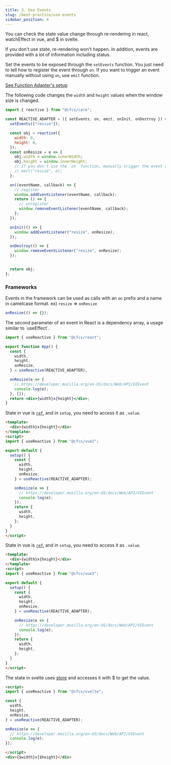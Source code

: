 ```yaml
---
title: 3. Use Events
slug: /best-practice/use-events
sidebar_position: 4
---
```




You can check the state value change through re-rendering in react, watchEffect in vue, and $ in svelte.

If you don't use state, re-rendering won't happen.
In addition, events are provided with a lot of information including status.


Set the events to be exposed through the `setEvents` function.
You just need to tell how to register the event through `on`.
If you want to trigger an event manually without using `on`, use `emit` function.

[See Function Adapter's setup](/docs/api/Core/Reactive/Interface/ReactiveSetup)


The following code changes the `width` and `height` values when the window size is changed.

```js
import { reactive } from "@cfcs/core";

const REACTIVE_ADAPTER = ({ setEvents, on, emit, onInit, onDestroy }) => {
  setEvents(["resize"]);

  const obj = reactive({
    width: 0,
    height: 0,
  });
  const onResize = e => {
    obj.width = window.innerWidth;
    obj.height = window.innerHeight;
    // If you don't use the `on` function, manually trigger the event via `emit`.
    // emit("resize", e);
  };

  on((eventName, callback) => {
    // register
    window.addEventListener(eventName, callback);
    return () => {
      // unregister
      window.removeEventListener(eventName, callback);
    };
  });

  onInit(() => {
    window.addEventListener("resize", onResize);
  });

  onDestroy(() => {
    window.removeEventListener("resize", onResize);
  });


  return obj;
};
```


### Frameworks
Events in the framework can be used as calls with an `on` prefix and a name in camelcase format.
ex) `resize` => `onResize`

```js
onResize(() => {});
```
<FrameworkTabs>
  <TabItem value="react">
The second parameter of an event in React is a dependency array, a usage similar to `useEffect`.

```jsx
import { useReactive } from "@cfcs/react";

export function App() {
  const {
    width,
    height,
    onResize,
  } = useReactive(REACTIVE_ADAPTER);

  onResize(e => {
    // https://developer.mozilla.org/en-US/docs/Web/API/UIEvent
    console.log(e);
  }, []);
  return <div>{width}x{height}</div>;
}
```
</TabItem>
<TabItem value="vue2">

State in vue is [`ref`](https://vuejs.org/api/reactivity-core.html#ref), and in `setup`, you need to access it as `.value`.


```html
<template>
  <div>{width}x{height}</div>
</template>
<script>
import { useReactive } from "@cfcs/vue2";

export default {
  setup() {
    const {
      width,
      height,
      onResize,
    } = useReactive(REACTIVE_ADAPTER);

    onResize(e => {
      // https://developer.mozilla.org/en-US/docs/Web/API/UIEvent
      console.log(e);
    });
    return {
      width,
      height,
    };
  }
}
</script>
```
</TabItem>

<TabItem value="vue3">

State in vue is [`ref`](https://vuejs.org/api/reactivity-core.html#ref), and in `setup`, you need to access it as `.value`.



```html
<template>
  <div>{width}x{height}</div>
</template>
<script>
import { useReactive } from "@cfcs/vue3";

export default {
  setup() {
    const {
      width,
      height,
      onResize,
    } = useReactive(REACTIVE_ADAPTER);

    onResize(e => {
      // https://developer.mozilla.org/en-US/docs/Web/API/UIEvent
      console.log(e);
    });
    return {
      width,
      height,
    };
  }
}
</script>
```
</TabItem>
<TabItem value="svelte">

The state in svelte uses [store](https://svelte.dev/docs#component-format-script-4-prefix-stores-with-$-to-access-their-values) and accesses it with $ to get the value.

```html
<script>
import { useReactive } from "@cfcs/svelte";

const {
  width,
  height,
  onResize,
} = useReactive(REACTIVE_ADAPTER);

onResize(e => {
  // https://developer.mozilla.org/en-US/docs/Web/API/UIEvent
  console.log(e);
});

</script>
<div>{$width}x{$height}</div>
```

  </TabItem>
</FrameworkTabs>
